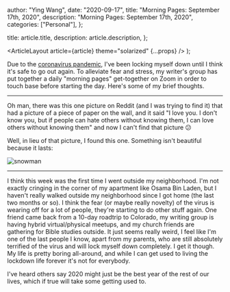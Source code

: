 
  author: "Ying Wang",
  date: "2020-09-17",
  title: "Morning Pages: September 17th, 2020",
  description: "Morning Pages: September 17th, 2020",
  categories: ["Personal"],
};

  title: article.title,
  description: article.description,
};

  <ArticleLayout article={article} theme="solarized" {...props} />
);

Due to the [coronavirus
pandemic](https://en.wikipedia.org/wiki/2019-20_coronavirus_pandemic), I've been
locking myself down until I think it's safe to go out again. To alleviate fear
and stress, my writer's group has put together a daily "morning pages"
get-together on Zoom in order to touch base before starting the day. Here's some
of my brief thoughts.

---

Oh man, there was this one picture on Reddit (and I was trying to find it) that
had a picture of a piece of paper on the wall, and it said "I love you. I don't
know you, but if people can hate others without knowing them, I can love others
without knowing them" and now I can't find that picture :confused:

Well, in lieu of that picture, I found this one. Something isn't beautiful
because it lasts:

![snowman](/img/posts/2020/09/17/morning_pages.jpg)

---

I think this week was the first time I went outside my neighborhood. I'm not
exactly cringing in the corner of my apartment like Osama Bin Laden, but I
haven't really walked outside my neighborhood since I got home (the last two
months or so). I think the fear (or maybe really novelty) of the virus is
wearing off for a lot of people, they're starting to do other stuff again. One
friend came back from a 10-day roadtrip to Colorado, my writing group is having
hybrid virtual/physical meetups, and my church friends are gathering for Bible
studies outside. It just seems really weird, I feel like I'm one of the last
people I know, apart from my parents, who are still absolutely terrified of the
virus and will lock myself down completely. I get it though. My life is pretty
boring all-around, and while I can get used to living the lockdown life forever
it's not for everybody.

I've heard others say 2020 might just be the best year of the rest of our lives,
which if true will take some getting used to.
